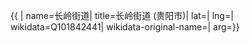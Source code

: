 {{ {{{1|PRC admin/showdata}}}|
name=长岭街道|
title=长岭街道 (贵阳市)|
lat=|
lng=|
wikidata=Q101842441|
wikidata-original-name=|
arg={{{arg|}}}}}